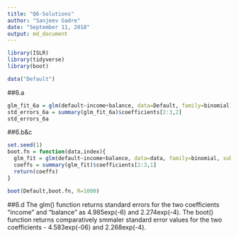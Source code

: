 ```yaml
---
title: "Q6-Solutions"
author: "Sanjeev Gadre"
date: "September 11, 2018"
output: md_document
---
```


```r
library(ISLR)
library(tidyverse)
library(boot)

data("Default")
```

##6.a
```r
glm_fit_6a = glm(default~income+balance, data=Default, family=binomial)
std_errors_6a = summary(glm_fit_6a)$coefficients[2:3,2]
std_errors_6a
```

##6.b&c
```r
set.seed(1)
boot.fn = function(data,index){
  glm_fit = glm(default~income+balance, data=data, family=binomial, subset=index)
  coeffs = summary(glm_fit)$coefficients[2:3,1]
  return(coeffs)
}

boot(Default,boot.fn, R=1000)
```

##6.d
The glm() function returns standard errors for the two coefficients "income" and "balance" as 4.985exp(-6) and 2.274exp(-4). The boot() function returns comparatively smmaler standard error values for the two coefficients - 4.583exp(-06) and 2.268exp(-4).
